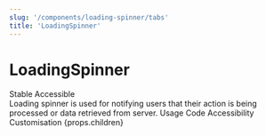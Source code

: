 ```yaml
---
slug: '/components/loading-spinner/tabs'
title: 'LoadingSpinner'
---
```




# LoadingSpinner

<div class="status-label-description">
  <StatusLabel variant="rounded" type="info">Stable</StatusLabel>
  <StatusLabel variant="rounded" type="success" style={{ marginLeft: 'var(--spacing-xs)' }}>Accessible</StatusLabel>
  <StatusLabelTooltip/>
</div>

<LeadParagraph>
  Loading spinner is used for notifying users that their action is being processed or data retrieved from server.
</LeadParagraph>

<PageTabs pageContext={props.pageContext}>
  <PageTabs.TabList>
    <PageTabs.Tab href="/">Usage</PageTabs.Tab>
    <PageTabs.Tab href="/code">Code</PageTabs.Tab>
    <PageTabs.Tab href="/accessibility">Accessibility</PageTabs.Tab>
    <PageTabs.Tab href="/customisation">Customisation</PageTabs.Tab>
  </PageTabs.TabList>
  <PageTabs.TabPanel>{props.children}</PageTabs.TabPanel>
</PageTabs>
